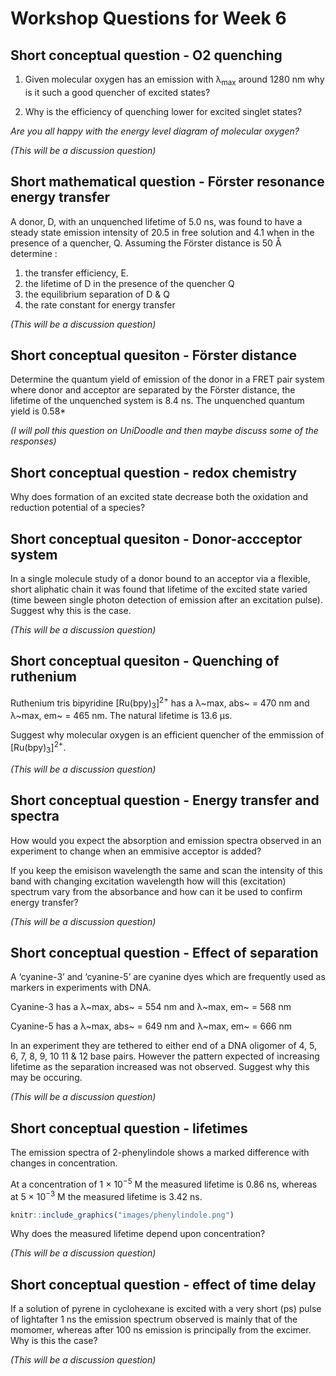 # Workshop Questions for Week 6 {#ch:Workshop5}

## Short conceptual question - O2 quenching {#sec:O2quench_question}

1. Given molecular oxygen has an emission with λ~max~ around 1280 nm why is it such a good quencher of excited states?

1. Why is the efficiency of quenching lower for excited singlet states?

*Are you all happy with the energy level diagram of molecular oxygen?*

*(This will be a discussion question)*

## Short mathematical question - Förster resonance energy transfer {#sec:FRET}

A donor, D, with an unquenched lifetime of 5.0 ns, was found to have a steady state emission intensity of 20.5 in free solution and 4.1 when in the presence of a quencher, Q. Assuming the Förster distance is 50 Å determine :

1. the transfer efficiency, E.
1. the lifetime of D in the presence of the quencher Q
1. the equilibrium separation of D & Q
1. the rate constant for energy transfer

*(This will be a discussion question)*

## Short conceptual quesiton - Förster distance {#sec:FRETdist}

Determine the quantum yield of emission of the donor in a FRET pair system where donor and acceptor are separated by the Förster distance, the lifetime of the unquenched system is 8.4 ns. The unquenched quantum yield is 0.58*


*(I will poll this question on UniDoodle and then maybe discuss some of the responses)*

## Short conceptual question - redox chemistry

Why does formation of an excited state decrease both the oxidation and reduction potential of a species?

## Short conceptual quesiton - Donor-accceptor system {#sec:donoracceptor}

In a single molecule study of a donor bound to an acceptor via a flexible, short aliphatic chain it was found that lifetime of the excited state varied (time beween single photon detection of emission after an excitation pulse). Suggest why this is the case.

*(This will be a discussion question)*

## Short conceptual quesiton - Quenching of ruthenium {#sec:ruquench}

Ruthenium tris bipyridine [Ru(bpy)~3~]^2+^ has a  λ~max, abs~ = 470 nm and λ~max, em~ = 465 nm. The natural lifetime is 13.6 µs.

Suggest why molecular oxygen is an efficient quencher of the emmission of [Ru(bpy)~3~]^2+^.

*(This will be a discussion question)*

## Short conceptual question - Energy transfer and spectra {#sec:spectra}

How would you expect the absorption and emission spectra observed in an experiment to change when an emmisive acceptor is added?

If you keep the emisison wavelength the same and scan the intensity of this band with changing excitation wavelength how will this (excitation) spectrum vary from the absorbance and how can it be used to confirm energy transfer?

*(This will be a discussion question)*

## Short conceptual question - Effect of separation {#sec:FRETDNA}

A 'cyanine-3' and 'cyanine-5' are cyanine dyes which are frequently used as markers in experiments with DNA. 

Cyanine-3 has a λ~max, abs~ = 554 nm and λ~max, em~ = 568 nm

Cyanine-5 has a λ~max, abs~ = 649 nm and λ~max, em~ = 666 nm

In an experiment they are tethered to either end of a DNA oligomer of 4, 5, 6, 7, 8, 9, 10 11 & 12 base pairs. However the pattern expected of increasing lifetime as the separation increased was not observed. Suggest why this may be occuring.

*(This will be a discussion question)*

## Short conceptual question - lifetimes

The emission spectra of 2-phenylindole shows a marked difference with changes in concentration. 

At a concentration of 1 × 10^−5^ M the measured lifetime is 0.86 ns, whereas at 5 × 10^−3^ M the measured lifetime is 3.42 ns.


```r
knitr::include_graphics("images/phenylindole.png")
```

Why does the measured lifetime depend upon concentration?

*(This will be a discussion question)*

## Short conceptual question - effect of time delay

If a solution of pyrene in cyclohexane is excited with a very short (ps) pulse of lightafter 1 ns the emission spectrum observed is mainly that of the momomer, whereas after 100 ns emission is principally from the excimer. Why is this the case?

*(This will be a discussion question)*
